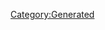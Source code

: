 {{Texts/Music
 |ID=2
 |MusicName=PLANET DANCE
 |OfficialName=PLANET DANCE
 |VocalName=Fire Bomber
 |VocalNameLF=Fire Bomber
 |Description=作品：マクロス7<br/><br/>歌手：Fire Bomber<br/><br/>作詞：K.INOJO<br/>作曲：須藤英樹
 |BuyURL=https://recochoku.jp/song/S22001139/
 |StoryDesc=マクロス7船団の片隅で人気を博し始めているバンド、<br/>Fire Bomber。メンバー全員が高い技術を持っている。<br/><br/>しかし、メインボーカルの熱気バサラという男が曲者<br/>だった。この日もバサラはライブに遅刻したばかりか、<br/>なんとはるか上空からステージ上に降り立ってみせた。
 |StoryTitle=「待たせたな！」
 |BannerId=2
 |AnmStoreURL=https://anime.dmkt-sp.jp/animestore/ci_pc?workId=20597
}}
[[Category:Generated]]
